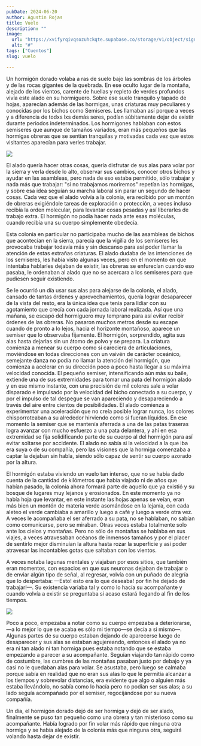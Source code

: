 ```yaml
---
pubDate: 2024-06-20
author: Agustin Rojas
title: Vuelo
description: ""
image:
  url: "https://xvifyrqivqsozuhckqte.supabase.co/storage/v1/object/sign/Images/_MG_3709.jpg?token=eyJhbGciOiJIUzI1NiIsInR5cCI6IkpXVCJ9.eyJ1cmwiOiJJbWFnZXMvX01HXzM3MDkuanBnIiwiaWF0IjoxNzE5Njk0NzE4LCJleHAiOjIwMzUwNTQ3MTh9.OmCWGuDjkXBsgDr_YTgOn0xYGhvnfX7rd2Y9-bY-bcc"
  alt: "#"
tags: ["Cuentos"]
slug: vuelo

---
```




Un hormigón dorado volaba a ras de suelo bajo las sombras de los árboles y de las rocas gigantes de la quebrada. En ese oculto lugar de la montaña, alejado de los vientos, carente de huellas y repleto de verdes profundos vivía este alado en su hormiguero. Sobre ese suelo tranquilo y tapado de hojas, aparecían además de las hormigas, unas criaturas muy peculiares y conocidas por los bichos como Semiseres. Les llamaban así porque a veces y a diferencia de todxs lxs demás seres, podían súbitamente dejar de existir durante periodos indeterminados. Los hormigones hablaban con estos semiseres que aunque de tamaños variados, eran más pequeños que las hormigas obreras que se sentían tranquilas y motivadas cada vez que estos visitantes aparecían para verles trabajar. 

<img className="w-[90%] mx-auto" src='https://xvifyrqivqsozuhckqte.supabase.co/storage/v1/object/sign/Images/_MG_3709.jpg?token=eyJhbGciOiJIUzI1NiIsInR5cCI6IkpXVCJ9.eyJ1cmwiOiJJbWFnZXMvX01HXzM3MDkuanBnIiwiaWF0IjoxNzE5Njk0NzE4LCJleHAiOjIwMzUwNTQ3MTh9.OmCWGuDjkXBsgDr_YTgOn0xYGhvnfX7rd2Y9-bY-bcc'/>

El alado quería hacer otras cosas, quería disfrutar de sus alas para volar por la sierra y verla desde lo alto, observar sus cambios, conocer otros bichos y ayudar en las asambleas, pero nada de eso estaba permitido, sólo trabajar y nada más que trabajar: "si no trabajamos moriremos" repetían las hormigas, y sobre esa idea seguían su marcha laboral sin parar un segundo de hacer cosas. Cada vez que el alado volvía a la colonia, era recibido por un montón de obreras exigiéndole tareas de exploración o protección, a veces incluso recibía la orden molecular, para levantar cosas pesadas y así liberarles de trabajo extra. El hormigón no podía hacer nada ante esas moléculas, cuando recibía una su cuerpo simplemente obedecía. 


Esta colonia en particular no participaba mucho de las asambleas de bichos que acontecían en la sierra, parecía que la vigilia de los semiseres les provocaba trabajar todavía más y sin descanso para así poder llamar la atención de estas extrañas criaturas. El alado dudaba de las intenciones de los semiseres, les había visto algunas veces, pero en el momento en que intentaba hablarles dejaban de existir, las obreras se enfurecían cuando eso pasaba, le ordenaban al alado que no se acercara a los semiseres para que pudiesen seguir existiendo.

Se le ocurrió un día usar sus alas para alejarse de la colonia, el alado, cansado de tantas órdenes y aprovechamientos, quería lograr desaparecer de la vista del resto, era la única idea que tenía para lidiar con su agotamiento que crecía con cada jornada laboral realizada. Así que una mañana, se escapó del hormiguero muy temprano para así evitar recibir órdenes de las obreras. No pasaron muchos metros desde su escape cuando de pronto a lo lejos, hacia el horizonte montañoso, aparece un semiser que lo observaba fijamente. El hormigón, sorprendido, agita sus alas hasta dejarlas sin un átomo de polvo y se prepara. La criatura comienza a menear su cuerpo como si careciera de articulaciones, moviéndose en todas direcciones con un vaivén de carácter oceánico, semejante danza no podía no llamar la atención del hormigón, que comienza a acelerar en su dirección poco a poco hasta llegar a su máxima velocidad conocida. El pequeño semiser, intensificando aún más su baile, extiende una de sus extremidades para tomar una pata del hormigón alado y en ese mismo instante, con una precisión de mil colores sale a volar disparado e impulsado por la velocidad del bicho conectado a su cuerpo, y por el impulso de tal despegue se van apareciendo y desapareciendo a través del aire entre cientos de posibilidades. El alado comienza a experimentar una aceleración que no creía posible lograr nunca, los colores chisporroteaban a su alrededor hirviendo como si fueran líquidos. En ese momento la semiser que se mantenía aferrada a una de las patas traseras logra avanzar con mucho esfuerzo a una pata delantera, y ahí en esa extremidad se fija solidificando parte de su cuerpo al del hormigón para así evitar soltarse por accidente. El alado no sabía si la velocidad a la que iba era suya o de su compañía, pero las visiones que la hormiga comenzaba a captar la dejaban sin habla, siendo sólo capaz de sentir su cuerpo azorado por la altura.

El hormigón estaba viviendo un vuelo tan intenso, que no se había dado cuenta de la cantidad de kilómetros que había viajado ni de años que habían pasado, la colonia ahora formará parte de aquello que ya existió y su bosque de lugares muy lejanos y erosionados. En este momento ya no había hoja que levantar, en este instante las hojas apenas se veían, eran más bien un montón de materia verde asomándose en la lejanía, con cada aleteo el verde cambiaba a amarillo y luego a café y luego a verde otra vez. A veces le acompañaba el ser aferrado a su pata, no se hablaban, no sabían como comunicarse, pero se miraban. Otras veces estaba totalmente solo ante los cielos y montañas. Pero no sólo de montañas se hablaba en sus viajes, a veces atravesaban océanos de inmensos tamaños y por el placer de sentirlo mejor disminuían la altura hasta rozar la superficie y así poder atravesar las incontables gotas que saltaban con los vientos.

A veces notaba lagunas mentales y viajaban por esos sitios, que también eran momentos, con espacios en que sus neuronas dejaban de trabajar o de enviar algún tipo de señal, al regresar, volvía con un puñado de alegría que lo despertaba: —Esto! esto era lo que deseaba! por fin he dejado de trabajar!—. Su existencia variaba tal y como lo hacía su acompañante y cuando volvía a existir se preguntaba si acaso estará llegando al fin de los tiempos.

<img className="w-[90%] mx-auto" src='https://xvifyrqivqsozuhckqte.supabase.co/storage/v1/object/sign/Images/_MG_3716.jpg?token=eyJhbGciOiJIUzI1NiIsInR5cCI6IkpXVCJ9.eyJ1cmwiOiJJbWFnZXMvX01HXzM3MTYuanBnIiwiaWF0IjoxNzE5Njk0NjYzLCJleHAiOjIwMzUwNTQ2NjN9.l5HyR0ud8JhBKgWZtdPZfq5ekQIbmM-ZIsAsszgGk8Y'/>

Poco a poco, empezaba a notar como su cuerpo empezaba a deteriorarse, —a lo mejor lo que se acaba es sólo mi tiempo—se decía a si mismo—. Algunas partes de su cuerpo estaban dejando de aparecerse luego de desaparecer y sus alas se estaban agujereando, entonces el alado ya no era ni tan alado ni tan hormiga pues estaba notando que se estaba empezando a parecer a su acompañante. Seguían viajando tan rápido como de costumbre, las cumbres de las montañas pasaban justo por debajo y ya casi no le quedaban alas para volar. Se asustaba, pero luego se calmaba porque sabía en realidad que no eran sus alas lo que le permitía alcanzar a los tiempos y sobrevolar distancias, era evidente que algo o alguien más estaba llevándolo, no sabía como lo hacía pero no podían ser sus alas; a su lado seguía acompañado por el semiser, regocijándose por su nueva compañía.

Un día, el hormigón dorado dejó de ser hormiga y dejó de ser alado, finalmente se puso tan pequeño como una obrera y tan misterioso como su acompañante. Había logrado por fin volar más rápido que ninguna otra hormiga y se había alejado de la colonia más que ninguna otra, seguirá volando hasta dejar de existir.

